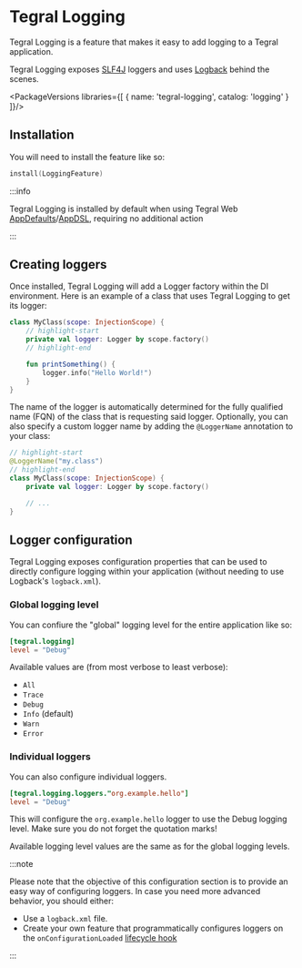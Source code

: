 
# Tegral Logging

Tegral Logging is a feature that makes it easy to add logging to a Tegral application.

Tegral Logging exposes [SLF4J](https://slf4j.org) loggers and uses [Logback](https://logback.qos.ch) behind the scenes.

<PackageVersions libraries={[
    { name: 'tegral-logging', catalog: 'logging' }
]}/>

## Installation

You will need to install the feature like so:

```kotlin
install(LoggingFeature)
```

:::info

Tegral Logging is installed by default when using Tegral Web [AppDefaults](/web/appdefaults/index.mdx)/[AppDSL](/web/appdsl/index.mdx), requiring no additional action

:::

## Creating loggers

Once installed, Tegral Logging will add a Logger factory within the DI environment. Here is an example of a class that uses Tegral Logging to get its logger:

```kotlin
class MyClass(scope: InjectionScope) {
    // highlight-start
    private val logger: Logger by scope.factory()
    // highlight-end

    fun printSomething() {
        logger.info("Hello World!")
    }
}
```

The name of the logger is automatically determined for the fully qualified name (FQN) of the class that is requesting said logger. Optionally, you can also specify a custom logger name by adding the `@LoggerName` annotation to your class:

```kotlin
// highlight-start
@LoggerName("my.class")
// highlight-end
class MyClass(scope: InjectionScope) {
    private val logger: Logger by scope.factory()

    // ...
}
```

## Logger configuration

Tegral Logging exposes configuration properties that can be used to directly configure logging within your application (without needing to use Logback's `logback.xml`).

### Global logging level

You can confiure the "global" logging level for the entire application like so:

```toml title="/tegral.toml"
[tegral.logging]
level = "Debug"
```

Available values are (from most verbose to least verbose):

- `All`
- `Trace`
- `Debug`
- `Info` (default)
- `Warn`
- `Error`

### Individual loggers

You can also configure individual loggers.

```toml title="/tegral.toml"
[tegral.logging.loggers."org.example.hello"]
level = "Debug"
```

This will configure the `org.example.hello` logger to use the Debug logging level. Make sure you do not forget the quotation marks!

Available logging level values are the same as for the global logging levels.

:::note

Please note that the objective of this configuration section is to provide an easy way of configuring loggers. In case you need more advanced behavior, you should either:

- Use a `logback.xml` file.
- Create your own feature that programmatically configures loggers on the `onConfigurationLoaded` [lifecycle hook](../featureful/index.mdx#lifecycle-features)

:::
